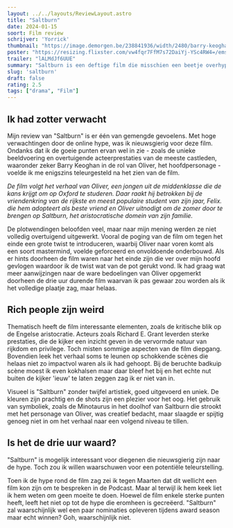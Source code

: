 ```yaml
---
layout: ../../layouts/ReviewLayout.astro
title: "Saltburn"
date: 2024-01-15
soort: Film review
schrijver: 'Yorrick'
thumbnail: "https://image.demorgen.be/238841936/width/2480/barry-keoghan-in-saltburn-van-emerald-fennell"
poster: "https://resizing.flixster.com/vw4fqr7FfM7s72DaiYj-YSc4RW4=/ems.cHJkLWVtcy1hc3NldHMvbW92aWVzLzk4Mjk4OTA5LTk1ZTgtNDViNS04YTdkLWM2OTJmOGViZDkyMi5qcGc="
trailer: "lALMdJf6UUE"
summary: "Saltburn is een deftige film die misschien een beetje overhyped werd door sociale media. De acteerprestaties zijn goed, de beeldvoering is prachtig en uniek maar het verhaal is jammer genoeg voorspelbaar en niet voldoende onderbouwd."
slug: 'saltburn'
draft: false
rating: 2.5
tags: ["drama", "Film"]
---
```


## Ik had zotter verwacht

Mijn review van "Saltburn" is er één van gemengde gevoelens. Met hoge verwachtingen door de online hype, was ik nieuwsgierig voor deze film. Ondanks dat ik de goeie punten ervan wel in zie - zoals de unieke beeldvoering en overtuigende acteerprestaties van de meeste castleden, waaronder zeker Barry Keoghan in de rol van Oliver, het hoofdpersonage - voelde ik me enigszins teleurgesteld na het zien van de film.

*De film volgt het verhaal van Oliver, een jongen uit de middenklasse die de kans krijgt om op Oxford te studeren. Daar raakt hij betrokken bij de vriendenkring van de rijkste en meest populaire student van zijn jaar, Felix. die hem adopteert als beste vriend en Oliver uitnodigt om de zomer door te brengen op Saltburn, het aristocratische domein van zijn familie.*

De plotwendingen beloofden veel, maar naar mijn mening werden ze niet volledig overtuigend uitgewerkt. Vooral de poging van de film om tegen het einde een grote twist te introduceren, waarbij Oliver naar voren komt als een soort mastermind, voelde geforceerd en onvoldoende onderbouwd. Als er hints doorheen de film waren naar het einde zijn die ver over mijn hoofd gevlogen waardoor ik de twist wat van de pot gerukt vond. Ik had graag wat meer aanwijzingen naar de ware bedoelingen van Oliver opgemerkt doorheen de drie uur durende film waarvan ik pas gewaar zou worden als ik het volledige plaatje zag, maar helaas.

## Rich people zijn weird

Thematisch heeft de film interessante elementen, zoals de kritische blik op de Engelse aristocratie. Acteurs zoals Richard E. Grant leverden sterke prestaties, die de kijker een inzicht geven in de vervormde natuur van rijkdom en privilege. Toch misten sommige aspecten van de film diepgang. Bovendien leek het verhaal soms te leunen op schokkende scènes die helaas niet zo impactvol waren als ik had gehoopt. Bij de beruchte badkuip scène moest ik even kokhalsen maar daar bleef het bij en het echte nut buiten de kijker 'ieuw' te laten zeggen zag ik er niet van in.

Visueel is "Saltburn" zonder twijfel artistiek, goed uitgevoerd en uniek. De kleuren zijn prachtig en de shots zijn een plezier voor het oog. Het gebruik van symboliek, zoals de Minotaurus in het doolhof van Saltburn die strookt met het personage van Oliver, was creatief bedacht, maar slaagde er spijtig genoeg niet in om het verhaal naar een volgend niveau te tillen.

## Is het de drie uur waard?

"Saltburn" is mogelijk interessant voor diegenen die nieuwsgierig zijn naar de hype. Toch zou ik willen waarschuwen voor een potentiële teleurstelling.

Toen ik de hype rond de film zag zei ik tegen Maarten dat dit wellicht een film kon zijn om te bespreken in de Podcast. Maar al terwijl ik hem keek liet ik hem weten om geen moeite te doen. Hoewel de film enkele sterke punten heeft, leeft het niet op tot de hype die eromheen is gecreëerd. "Saltburn" zal waarschijnlijk wel een paar nominaties opleveren tijdens award season maar echt winnen? Goh, waarschijnlijk niet.
